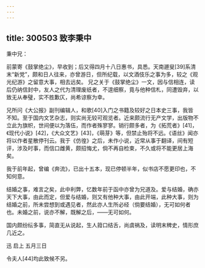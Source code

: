 ```yaml
---
---
---
```

title: 300503 致李秉中
---




秉中兄：

前蒙寄《鼓掌绝尘》，早收到；后又得四月十八日惠书，具悉。天南遯叟[39]系清末“新党”，颇和日人往来，亦曾游日，但所纪载，以文酒伎乐之事为多，较之《观光纪游》之留意大事，相去远矣。 兄之关于《鼓掌绝尘》一文，因与信相连，读后仍纳信封中，友人之代为清理废纸者，不遑细察，竟与他种信札，同遭毁弃，以致无从奉璧，实不胜歉仄，尚希谅察为幸。

兄所问《大公报》副刊编辑人，和歌[40]入门之书籍及较好之日本史三事，我皆不知。至于国内文艺杂志，则实尚无较可观览者。近来颇流行无产文学，出版物不立此为旗帜，世间便以为落伍，而作者殊寥寥。销行颇多者，为《拓荒者》[41]，《现代小说》[42]，《大众文艺》[43]，《萌芽》等，但禁止殆将不远。《语丝》闻亦将以作者星散停刊云。我于《仿徨》之后，未作小说，近常从事于翻译，间有短评，涉及时事，而信口雌黄，颇招悔尤，倘不再自检束，不久或将不能更居上海矣。

我于前年起，曾编《奔流》，已出十五本，现已停顿半年，似书店不愿更印也，不知何意。

结婚之事，难言之矣，此中利弊，忆数年前于函中亦曾为兄道及。爱与结婚，确亦天下大事，由此而定，但爱与结婚，则又有他种大事，由此开端，此种大事，则为结婚之前，所未尝想到或遇见者，然此亦人生所必经（倘要结婚），无可如何者也。未婚之前，说亦不解，既解之后，——无可如何。

国内颇纷纭多事，简直无从说起，生人箝口结舌，尚虞祸及，读明末稗史，情形庶几近之。

迅 启上 五月三日

令夫人[44]均此致候不另。